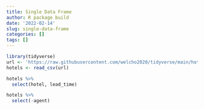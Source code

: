 ```yaml
---
title: Single Data Frame
author: R package build
date: '2022-02-14'
slug: single-data-frame
categories: []
tags: []
---
```

```r
library(tidyverse)
url <- 'https://raw.githubusercontent.com/welcho2020/tidyverse/main/hotels.csv'
hotels <- read_csv(url)
```
```r
hotels %>%
  select(hotel, lead_time)
```
```r
hotels %>%
  select(-agent)
```
```r

```

